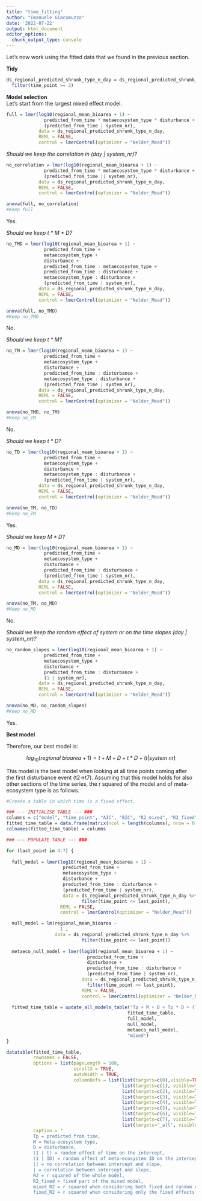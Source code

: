 ```yaml
---
title: "time_fitting"
author: "Emanuele Giacomuzzo"
date: '2022-07-22'
output: html_document
editor_options: 
  chunk_output_type: console
---
```


Let's now work using the fitted data that we found in the previous section.

**Tidy**

```r
ds_regional_predicted_shrunk_type_n_day = ds_regional_predicted_shrunk_type %>%
  filter(time_point >= 2)
```

**Model selection**\
Let's start from the largest mixed effect model.

```r
full = lmer(log10(regional_mean_bioarea + 1) ~
              predicted_from_time * metaecosystem_type * disturbance +
              (predicted_from_time | system_nr),
            data = ds_regional_predicted_shrunk_type_n_day,
            REML = FALSE,
            control = lmerControl(optimizer = "Nelder_Mead"))
```

*Should we keep the correlation in (day \| system_nr)?*

```r
no_correlation = lmer(log10(regional_mean_bioarea + 1) ~
              predicted_from_time * metaecosystem_type * disturbance +
              (predicted_from_time || system_nr),
            data = ds_regional_predicted_shrunk_type_n_day,
            REML = FALSE,
            control = lmerControl(optimizer = "Nelder_Mead"))

anova(full, no_correlation)
#Keep full
```

Yes.

*Should we keep t \* M \* D?*

```r
no_TMD = lmer(log10(regional_mean_bioarea + 1) ~
              predicted_from_time +
              metaecosystem_type +
              disturbance +
              predicted_from_time : metaecosystem_type +
              predicted_from_time : disturbance +
              metaecosystem_type : disturbance +
              (predicted_from_time | system_nr),
            data = ds_regional_predicted_shrunk_type_n_day,
            REML = FALSE,
            control = lmerControl(optimizer = "Nelder_Mead"))

anova(full, no_TMD)
#Keep no_TMD
```

No.

*Should we keep t \* M?*

```r
no_TM = lmer(log10(regional_mean_bioarea + 1) ~
              predicted_from_time +
              metaecosystem_type +
              disturbance +
              predicted_from_time : disturbance +
              metaecosystem_type : disturbance +
              (predicted_from_time | system_nr),
            data = ds_regional_predicted_shrunk_type_n_day,
            REML = FALSE,
            control = lmerControl(optimizer = "Nelder_Mead"))

anova(no_TMD, no_TM)
#Keep no_TM
```

No.

*Should we keep t \* D?*

```r
no_TD = lmer(log10(regional_mean_bioarea + 1) ~
              predicted_from_time +
              metaecosystem_type +
              disturbance +
              metaecosystem_type : disturbance +
              (predicted_from_time | system_nr),
            data = ds_regional_predicted_shrunk_type_n_day,
            REML = FALSE,
            control = lmerControl(optimizer = "Nelder_Mead"))

anova(no_TM, no_TD)
#Keep no_TM
```

Yes.

*Should we keep M \* D?*

```r
no_MD = lmer(log10(regional_mean_bioarea + 1) ~
              predicted_from_time +
              metaecosystem_type +
              disturbance +
              predicted_from_time : disturbance +
              (predicted_from_time | system_nr),
            data = ds_regional_predicted_shrunk_type_n_day,
            REML = FALSE,
            control = lmerControl(optimizer = "Nelder_Mead"))

anova(no_TM, no_MD)
#Keep no_MD
```

No.

*Should we keep the random effect of system nr on the time slopes (day \| system_nr)?*

```r
no_random_slopes = lmer(log10(regional_mean_bioarea + 1) ~
              predicted_from_time +
              metaecosystem_type +
              disturbance +
              predicted_from_time : disturbance +
              (1 | system_nr),
            data = ds_regional_predicted_shrunk_type_n_day,
            REML = FALSE,
            control = lmerControl(optimizer = "Nelder_Mead"))

anova(no_MD, no_random_slopes)
#Keep no_MD
```

Yes.

**Best model**

Therefore, our best model is:

$$
log_{10}(regional \: bioarea + 1) = t + M + D + t*D + (t| system \: nr) 
$$

This model is the best model when looking at all time points coming after the first disturbance event (t2-\>t7). Assuming that this model holds for also other sections of the time series, the r squared of the model and of meta-ecosystem type is as follows.

```r
#Create a table in which time is a fixed effect. 

### --- INITIALISE TABLE --- ###
columns = c("model", "time_point", "AIC", "BIC", "R2_mixed", "R2_fixed", "R2_mixed_M", "R2_fixed_M")
fitted_time_table = data.frame(matrix(ncol = length(columns), nrow = 0))
colnames(fitted_time_table) = columns

### --- POPULATE TABLE --- ###

for (last_point in 4:7) {
  
  full_model = lmer(log10(regional_mean_bioarea + 1) ~
                     predicted_from_time +
                     metaecosystem_type +
                     disturbance +
                     predicted_from_time : disturbance +
                     (predicted_from_time | system_nr),
                     data = ds_regional_predicted_shrunk_type_n_day %>%
                            filter(time_point <= last_point),
                    REML = FALSE,
                    control = lmerControl(optimizer = "Nelder_Mead"))

  null_model = lm(regional_mean_bioarea ~ 
                    1 , 
                  data = ds_regional_predicted_shrunk_type_n_day %>%
                            filter(time_point <= last_point))
  
  metaeco_null_model = lmer(log10(regional_mean_bioarea + 1) ~
                              predicted_from_time +
                              disturbance +
                              predicted_from_time : disturbance +
                              (predicted_from_time | system_nr),
                            data = ds_regional_predicted_shrunk_type_n_day %>%
                              filter(time_point <= last_point),
                            REML = FALSE,
                            control = lmerControl(optimizer = "Nelder_Mead"))
  
  fitted_time_table = update_all_models_table("Tp + M + D + Tp * D + (Tp | system_nr)",
                                             fitted_time_table, 
                                             full_model, 
                                             null_model,
                                             metaeco_null_model,
                                             "mixed")
}

datatable(fitted_time_table, 
          rownames = FALSE,
          options = list(pageLength = 100,
                         scrollX = TRUE,
                         autoWidth = TRUE,
                         columnDefs = list(list(targets=c(0),visible=TRUE, width='160'),
                                           list(targets=c(1), visible=TRUE, width='10'),
                                           list(targets=c(2), visible=TRUE, width='10'),
                                           list(targets=c(3), visible=TRUE, width='10'),
                                           list(targets=c(4), visible=TRUE, width='10'),
                                           list(targets=c(5), visible=TRUE, width='10'),
                                           list(targets=c(6), visible=TRUE, width='10'),
                                           list(targets=c(7), visible=TRUE, width='10'),
                                           list(targets='_all', visible=FALSE))),
          caption = "
          Tp = predicted from time,
          M = Meta-ecosystem type, 
          D = disturbance, 
          (1 | t) = random effect of time on the intercept,
          (1 | ID) = random effect of meta-ecosystem ID on the intercept, 
          || = no correlation between intercept and slope,
          | = correlation between intercept and slope,
          R2 = r squared of the whole model,
          R2_fixed = fixed part of the mixed model,
          mixed_R2 = r squared when considering both fixed and random effects (conditional r squared), 
          fixed_R2 = r squared when considering only the fixed effects (marginal r squared)")
```
